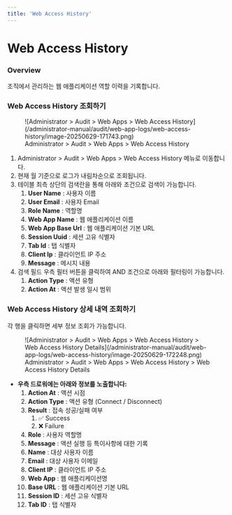 ```yaml
---
title: 'Web Access History'
---
```


# Web Access History

### Overview

조직에서 관리하는 웹 애플리케이션 역할 이력을 기록합니다.

### Web Access History 조회하기

<figure data-layout="center" data-align="center">
![Administrator &gt; Audit &gt; Web Apps &gt; Web Access History](/administrator-manual/audit/web-app-logs/web-access-history/image-20250629-171743.png)
<figcaption>
Administrator &gt; Audit &gt; Web Apps &gt; Web Access History
</figcaption>
</figure>

1. Administrator &gt; Audit &gt; Web Apps &gt; Web Access History 메뉴로 이동합니다.
2. 현재 월 기준으로 로그가 내림차순으로 조회됩니다.
3. 테이블 최측 상단의 검색란을 통해 아래와 조건으로 검색이 가능합니다.
    1.  **User Name**  : 사용자 이름
    2.  **User Email**  : 사용자 Email
    3.  **Role Name**  : 역할명
    4.  **Web App Name**  : 웹 애플리케이션 이름
    5.  **Web App Base Url**  : 웹 애플리케이션 기본 URL
    6.  **Session Uuid**  : 세션 고유 식별자
    7.  **Tab Id** : 탭 식별자
    8.  **Client Ip**  : 클라이언트 IP 주소
    9.  **Message**  : 메시지 내용
4. 검색 필드 우측 필터 버튼을 클릭하여 AND 조건으로 아래와 필터링이 가능합니다.
    1.  **Action Type**  : 액션 유형 
    2.  **Action At**  : 액션 발생 일시 범위

### Web Access History 상세 내역 조회하기

각 행을 클릭하면 세부 정보 조회가 가능합니다.

<figure data-layout="center" data-align="center">
![Administrator &gt; Audit &gt; Web Apps &gt; Web Access History &gt; Web Access History Details](/administrator-manual/audit/web-app-logs/web-access-history/image-20250629-172248.png)
<figcaption>
Administrator &gt; Audit &gt; Web Apps &gt; Web Access History &gt; Web Access History Details
</figcaption>
</figure>

*  **우측 드로워에는 아래와 정보를 노출합니다:** 
    1.  **Action At**  : 액션 시점
    2.  **Action Type**  : 액션 유형 (Connect / Disconnect)
    3.  **Result**  : 접속 성공/실패 여부
        1. ✅ Success
        2. ❌ Failure
    4.  **Role**  : 사용자 역할명
    5.  **Message**  : 액션 실행 등 특이사항에 대한 기록
    6.  **Name**  : 대상 사용자 이름
    7.  **Email**  : 대상 사용자 이메일
    8.  **Client IP**  : 클라이언트 IP 주소
    9.  **Web App**  : 웹 애플리케이션명
    10.  **Base URL**  : 웹 애플리케이션 기본 URL
    11.  **Session ID**  : 세션 고유 식별자
    12.  **Tab ID**  : 탭 식별자
